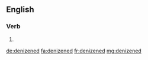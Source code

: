 ==English==

===Verb===
{{head|en|verb form}}

# {{en-past of|denizen}}

[[de:denizened]]
[[fa:denizened]]
[[fr:denizened]]
[[mg:denizened]]